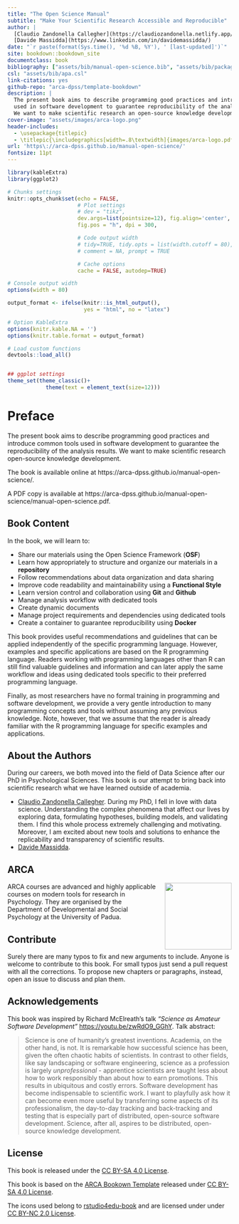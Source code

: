 ```yaml
--- 
title: "The Open Science Manual"
subtitle: "Make Your Scientific Research Accessible and Reproducible"
author: |
  [Claudio Zandonella Callegher](https://claudiozandonella.netlify.app/) and 
  [Davide Massidda](https://www.linkedin.com/in/davidemassidda/)
date: "`r paste(format(Sys.time(), '%d %B, %Y'), ' [last-updated]')`"
site: bookdown::bookdown_site
documentclass: book
bibliography: ["assets/bib/manual-open-science.bib", "assets/bib/packages.bib"]
csl: "assets/bib/apa.csl"
link-citations: yes
github-repo: "arca-dpss/template-bookdown"
description: |
  The present book aims to describe programming good practices and introduce common tools 
  used in software development to guarantee reproducibility of the analysis results. 
  We want to make scientific research an open-source knowledge development.
cover-image: "assets/images/arca-logo.png"
header-includes: 
  - \usepackage{titlepic}
  - \titlepic{\includegraphics[width=.8\textwidth]{images/arca-logo.pdf}}
url: 'https\://arca-dpss.github.io/manual-open-science/'
fontsize: 11pt
---
```

\mainmatter
\pagestyle{myfancy}

```r
library(kableExtra)
library(ggplot2)

# Chunks settings
knitr::opts_chunk$set(echo = FALSE,
                      # Plot settings
                      # dev = "tikz",
                      dev.args=list(pointsize=12), fig.align='center',
                      fig.pos = "h", dpi = 300,

                      # Code output width
                      # tidy=TRUE, tidy.opts = list(width.cutoff = 80),
                      # comment = NA, prompt = TRUE

                      # Cache options
                      cache = FALSE, autodep=TRUE)

# Console output width
options(width = 80)

output_format <- ifelse(knitr::is_html_output(), 
                        yes = "html", no = "latex")

# Option KableExtra
options(knitr.kable.NA = '')
options(knitr.table.format = output_format)

# Load custom functions
devtools::load_all()


## ggplot settings
theme_set(theme_classic()+
            theme(text = element_text(size=12)))
```

# Preface {-}

The present book aims to describe programming good practices and introduce common tools used in software development to guarantee the reproducibility of the analysis results. We want to make scientific research open-source knowledge development.

The book is available online at https://arca-dpss.github.io/manual-open-science/.

A PDF copy is available at https://arca-dpss.github.io/manual-open-science/manual-open-science.pdf.

## Book Content {-}

In the book, we will learn to:

- Share our materials using the Open Science Framework (**OSF**)
- Learn how appropriately to structure and organize our materials in a **repository**
- Follow recommendations about data organization and data sharing
- Improve code readability and maintainability using a **Functional Style**
- Learn version control and collaboration using  **Git** and **Github**
- Manage analysis workflow with dedicated tools
- Create dynamic documents
- Manage project requirements and dependencies using dedicated tools
- Create a container to guarantee reproducibility using **Docker**

This book provides useful recommendations and guidelines that can be applied independently of the specific programming language. However, examples and specific applications are based on the R programming language. Readers working with programming languages other than R can still find valuable guidelines and information and can later apply the same workflow and ideas using dedicated tools specific to their preferred programming language.

Finally, as most researchers have no formal training in programming and software development, we provide a very gentle introduction to many programming concepts and tools without assuming any previous knowledge. Note, however, that we assume that the reader is already familiar with the R programming language for specific examples and applications.

## About the Authors {-}

During our careers, we both moved into the field of Data Science after our PhD in Psychological Sciences. This book is our attempt to bring back into scientific research what we have learned outside of academia.

- [Claudio Zandonella Callegher](https://claudiozandonella.netlify.app/). During my PhD, I fell in love with data science. Understanding the complex phenomena that affect our lives by exploring data, formulating hypotheses, building models, and validating them. I find this whole process extremely challenging and motivating. Moreover, I am excited about new tools and solutions to enhance the replicability and transparency of scientific results.
- [Davide Massidda](https://www.linkedin.com/in/davidemassidda/).

## ARCA {-}

<img style = "margin-left: 20px;" align="right" width="150" height="150" src="assets/images/arca-logo.png">

ARCA courses are advanced and highly applicable courses on modern tools for research in Psychology. They are organised by the Department of Developmental and Social Psychology at the University of Padua.

## Contribute {-}

Surely there are many typos to fix and new arguments to include. Anyone is welcome to contribute to this book. For small typos just send a pull request with all the corrections. To propose new chapters or paragraphs, instead, open an issue to discuss and plan them.

## Acknowledgements {-}

This book was inspired by Richard McElreath's talk *“Science as Amateur Software Development”*   [https://youtu.be/zwRdO9_GGhY](https://youtu.be/zwRdO9_GGhY). Talk abstract: 

> Science is one of humanity's greatest inventions. Academia, on the other hand, is not. It is remarkable how successful science has been, given the often chaotic habits of scientists. In contrast to other fields, like say landscaping or software engineering, science as a profession is largely *unprofessional* - apprentice scientists are taught less about how to work responsibly than about how to earn promotions. This results in ubiquitous and costly errors. Software development has become indispensable to scientific work. I want to playfully ask how it can become even more useful by transferring some aspects of its professionalism, the day-to-day tracking and back-tracking and testing that is especially part of distributed, open-source software development. Science, after all, aspires to be distributed, open-source knowledge development.

## License {-}

This book is released under the [CC BY-SA 4.0 License](https://creativecommons.org/licenses/by-sa/4.0/).

This book is based on the [ARCA Bookown Template](https://github.com/arca-dpss/template-bookdown) released under [CC BY-SA 4.0 License](https://creativecommons.org/licenses/by-sa/4.0/).

The icons used belong to [rstudio4edu-book](https://rstudio4edu.github.io/rstudio4edu-book/) and are licensed under under [CC BY-NC 2.0 License](https://creativecommons.org/licenses/by-nc/2.0/).
